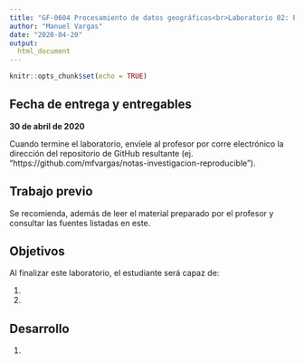 ```yaml
---
title: "GF-0604 Procesamiento de datos geográficos<br>Laboratorio 02: El lenguaje R - Graficación"
author: "Manuel Vargas"
date: "2020-04-20"
output: 
  html_document
---
```


```r
knitr::opts_chunk$set(echo = TRUE)
```

## Fecha de entrega y entregables
**30 de abril de 2020** 

Cuando termine el laboratorio, envíele al profesor por corre electrónico la dirección del repositorio de GitHub resultante (ej. "https://github.com/mfvargas/notas-investigacion-reproducible").

## Trabajo previo
Se recomienda, además de leer el material preparado por el profesor y consultar las fuentes listadas en este.

## Objetivos
Al finalizar este laboratorio, el estudiante será capaz de:

1. 
2. 


## Desarrollo
1. 
